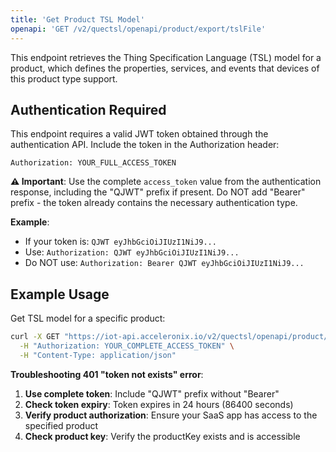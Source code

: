 ```yaml
---
title: 'Get Product TSL Model'
openapi: 'GET /v2/quectsl/openapi/product/export/tslFile'
---
```


This endpoint retrieves the Thing Specification Language (TSL) model for a product, which defines the properties, services, and events that devices of this product type support.

## Authentication Required

This endpoint requires a valid JWT token obtained through the authentication API. Include the token in the Authorization header:

```
Authorization: YOUR_FULL_ACCESS_TOKEN
```

**⚠️ Important**: Use the complete `access_token` value from the authentication response, including the "QJWT" prefix if present. Do NOT add "Bearer" prefix - the token already contains the necessary authentication type.

**Example**:
- If your token is: `QJWT eyJhbGciOiJIUzI1NiJ9...`
- Use: `Authorization: QJWT eyJhbGciOiJIUzI1NiJ9...`
- Do NOT use: `Authorization: Bearer QJWT eyJhbGciOiJIUzI1NiJ9...`

## Example Usage

Get TSL model for a specific product:

```bash
curl -X GET "https://iot-api.acceleronix.io/v2/quectsl/openapi/product/export/tslFile?productKey=YOUR_PRODUCT_KEY&language=EN" \
  -H "Authorization: YOUR_COMPLETE_ACCESS_TOKEN" \
  -H "Content-Type: application/json"
```

**Troubleshooting 401 "token not exists" error**:
1. **Use complete token**: Include "QJWT" prefix without "Bearer"
2. **Check token expiry**: Token expires in 24 hours (86400 seconds)  
3. **Verify product authorization**: Ensure your SaaS app has access to the specified product
4. **Check product key**: Verify the productKey exists and is accessible
